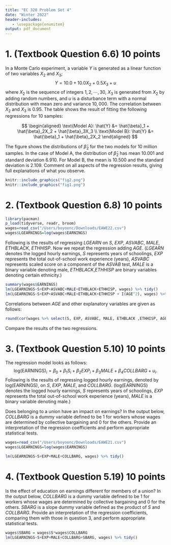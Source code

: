 ```yaml
---
title: "EC 320 Problem Set 4"
date: "Winter 2022"
header-includes:
   - \usepackage{enumitem}
output: pdf_document
---
```


# 1. (Textbook Question 6.6) 10 points

In a Monte Carlo experiment, a variable $Y$ is generated as a linear function of two variables $X_2$ and $X_3$; 
$$
Y = 10.0 + 10.0 X_2 + 0.5X_3 + u
$$
\noindent where $X_2$ is the sequence of integers $1,2, \cdots, 30$, $X_3$ is generated from $X_2$ by adding random numbers, and $u$ is a disturbance term with a normal distribution with mean zero and variance $10,000$. The correlation between $X_2$ and $X_3$ is 0.95. The table shows the result of fitting the following regressions for 10 samples:

$$
\begin{aligned}
  \text{Model A}: \hat{Y} &= \hat{\beta}_1 + \hat{\beta}_2X_2 + \hat{\beta}_3X_3 \\
  \text{Model B}: \hat{Y} &= \hat{\beta}_1 + \hat{\beta}_2X_2 
\end{aligned}
$$


The figure shows the distributions of $\hat{\beta}_2$ for the two models for 10 million samples. In the case of Model A, the distribution of $\hat{\beta}_2$ has mean 10.001 and standard deviation 6.910. For Model B, the mean is 10.500 and the standard deviation is 2.109. Comment on all aspects of the regression results, giving full explanations of what you observe.

```r
knitr::include_graphics("fig2.png")
knitr::include_graphics("fig1.png")
```





\newpage
# 2. (Textbook Question 6.8) 10 points
```r
library(pacman)
p_load(tidyverse, readr, broom)
wages=read_csv("/Users/boyoonc/Downloads/EAWE22.csv")
wages$LGEARNINGS=log(wages$EARNINGS)
```
Following is the results of regressing $LGEARN$ on $S$, $EXP$, $ASVABC$, $MALE$, $ETHBLACK$, $ETHHISP$. Now we repeat the regression adding $AGE$. 
($LGEARN$ denotes the logged hourly earnings, $S$ represents years of schoolings, $EXP$ represents the total out-of-school work experience (years), $ASVABC$ represents scaled score on a component of the $ASVAB$ test, $MALE$ is a binary variable denoting male, $ETHBLACK$,$ETHHISP$ are binary variables denoting certain ethnicity.)
```r
summary(wages$EARNINGS)
lm(LGEARNINGS~S+EXP+ASVABC+MALE+ETHBLACK+ETHHISP, wages) %>% tidy()
lm(LGEARNINGS~S+EXP+ASVABC+MALE+ETHBLACK+ETHHISP + I(AGE^2), wages) %>% tidy()
```
Correlations between $AGE$ and other explanatory variables are given as follows: 
```r
round(cor(wages %>% select(S, EXP, ASVABC, MALE, ETHBLACK ,ETHHISP, AGE)),4)
```

Compare the results of the two regressions. 


\newpage
# 3. (Textbook Question 5.10) 10 points

The regression model looks as follows:
$$
\text{log(EARNINGS)}_i = \beta_0 + \beta_1 S_i +\beta_2EXP_i + \beta_3MALE + \beta_4COLLBARG + u_i.
$$
Following is the results of regressing logged hourly earnings, denoted by $\text{log(EARNINGS)}$, on $S$, $EXP$, $MALE$, and $COLLBARG$. 
($\text{log(EARNINGS)}$ denotes the logged hourly earnings, $S$ represents years of schoolings, $EXP$ represents the total out-of-school work experience (years), $MALE$ is a binary variable denoting male.)

Does belonging to a union have an impact on earnings? In the output below, $COLLBARG$ is a dummy variable defined to be 1 for workers whose wages are determined by collective bargaining and 0 for the others. Provide an interpretation of the regression coefficients and perform appropriate statistical tests. 
```r
wages=read_csv("/Users/boyoonc/Downloads/EAWE21.csv")
wages$LGEARNINGS=log(wages$EARNINGS)
```

```r
lm(LGEARNINGS~S+EXP+MALE+COLLBARG, wages) %>% tidy()
```



\newpage
# 4. (Textbook Question 5.19) 10 points

Is the effect of education on earnings different for members of a union? In the output below, $COLLBARG$ is a dummy variable defined to be 1 for workers whose wages are determined by collective bargaining and 0 for the others. $SBARG$ is a slope dummy variable defined as the product of $S$ and $COLLBARG$. Provide an interpretation of the regression coefficients, comparing them with those in question 3, and perform appropriate statistical tests. 
```r
wages$SBARG = wages$S*wages$COLLBARG
lm(LGEARNINGS~S+EXP+MALE+COLLBARG+SBARG, wages) %>% tidy()
```
